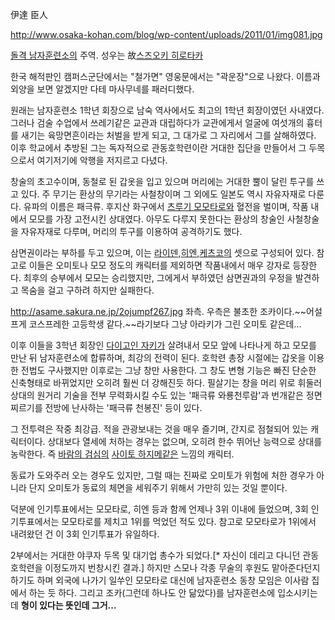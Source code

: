 伊達 臣人

http://www.osaka-kohan.com/blog/wp-content/uploads/2011/01/img081.jpg

[[돌격 남자훈련소]]의 주역. 성우는 故[[스즈오키 히로타카]]

한국 해적판인 캠퍼스군단에서는 "철가면" 영웅문에서는 "곽운장"으로 나왔다. 이름과 외양을 보면 알겠지만 다테 마사무네를 패러디했다.

원래는 남자훈련소 1학년 회장으로 남숙 역사에서도 최고의 1학년 회장이였던 사내였다. 그러나 검술 수업에서 쓰레기같은 교관과 대립하다가 교관에게서 얼굴에 여섯개의 흉터를 새기는 육망면흔이라는 처벌을 받게 되고, 그 대가로 그 자리에서 그를 살해하였다. 이후 학교에서 추방된 그는 독자적으로 관동호학련이란 거대한 집단을 만들어서 그 두목으로서 여기저기에 악행을 저지르고 다녔다.

창술의 초고수이며, 동철로 된 갑옷을 입고 있으며 머리에는 거대한 뿔이 달린 투구를 쓰고 있다. 주 무기는 환상의 무기라는 사철창이며 그 외에도 일본도 역시 자유자재로 다룬다. 유파의 이름은 패극류. 후지산 화구에서 [[츠루기 모모타로]]와 혈전을 벌이며, 작품 내에서 모모를 가장 고전시킨 상대였다. 아무도 다루지 못한다는 환상의 창술인 사철창술을 자유자재로 다루며, 머리의 투구를 이용하여 공격하기도 했다. 

삼면권이라는 부하를 두고 있으며, 이는 [[라이덴]],[[히엔]],[[케츠코]]의 셋으로 구성되어 있다. 참고로 이들은 오미토나 모모 정도의 캐릭터를 제외하면 작품내에서 매우 강자로 등장한다. 최후의 승부에서 모모는 승리했지만, 그에게서 부하였던 삼면권과의 우정을 발견하고 목숨을 걸고 구하려 하지만 실패한다. 

http://asame.sakura.ne.jp/2ojumpf267.jpg
좌측. 우측은 불초한 조카이다.~~어설프게 코스프레한 고등학생 같다.~~라기보다 그냥 아라키가 그린 오미토 같은데...

이후 이들을 3학년 회장인 [[다이고인 자키]]가 살려내서 모모 앞에 나타나게 하고 모모를 만난 뒤 남자훈련소에 합류하며, 최강의 전력이 된다. 호학련 총장 시절에는 갑옷을 이용한 전법도 구사했지만 이후로는 그냥 창만 사용한다. 그 창도 변형 기능은 빠진 단순한 신축형태로 바뀌었지만 오히려 훨씬 더 강해진듯 하다. 필살기는 창을 머리 위로 휘둘러 상대의 원거리 기술을 전부 무력화시킬 수도 있는 '패극류 와룡천루람'과 번개같은 정면찌르기를 전방에 난사하는 '패극류 천봉진' 등이 있다.

그 전투력은 작중 최강급. 적을 관광보내는 것을 매우 즐기며, 간지로 점철되어 있는 캐릭터이다. 상대보다 열세에 처하는 경우는 없으며, 오히려 한수 뛰어난 능력으로 상대를 농락한다. 즉 [[바람의 검심]]의 [[사이토 하지메]]같은 느낌의 캐릭터.

동료가 도와주러 오는 경우도 있지만, 그럴 때는 진짜로 오미토가 위험에 처한 경우가 아니라 단지 오미토가 동료의 체면을 세워주기 위해서 가만히 있는 것일 뿐이다.

덕분에 인기투표에서는 모모타로, 히엔 등과 함께 언제나 3위 이내에 들었으며, 3회 인기투표에서는 모모타로를 제치고 1위를 먹었던 적도 있다. 참고로 모모타로가 1위에서 내려왔던 건 이 3회 인기투표가 유일하다.

2부에서는 거대한 야쿠자 두목 및 대기업 총수가 되었다.[* 자신이 데리고 다니던 관동호학련을 이정도까지 번창시킨 결과.] 하지만 스모나 각종 무술의 후원도 맡아준다던지 하기도 하며 외국에 나가기 일쑤인 모모타로 대신에 남자훈련소 동창 모임은 이사람 집에서 하는 듯 하다. 그리고 조카(그런데 하나도 안 닮았다)를 남자훈련소에 입소시키는데 '''형이 있다는 뜻인데 그거...'''
